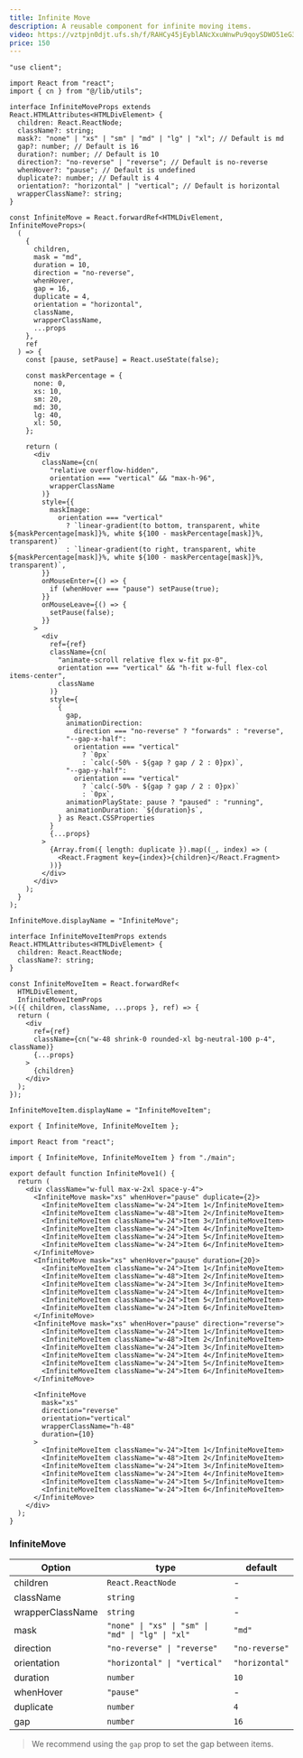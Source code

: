 ```yaml
---
title: Infinite Move
description: A reusable component for infinite moving items.
video: https://vztpjn0djt.ufs.sh/f/RAHCy45jEyblANcXxuWnwPu9qoySDWO51eG3Uzhf6c2bjvNI
price: 150
---
```


<Tabs>

<Tab label="preview">

<Preview name="reusable-components-infinite-move-preview" className="px-0" />

</Tab>

<Tab label="code">

```tsx showLineNumbers title="InfiniteMove1.tsx"
"use client";

import React from "react";
import { cn } from "@/lib/utils";

interface InfiniteMoveProps extends React.HTMLAttributes<HTMLDivElement> {
  children: React.ReactNode;
  className?: string;
  mask?: "none" | "xs" | "sm" | "md" | "lg" | "xl"; // Default is md
  gap?: number; // Default is 16
  duration?: number; // Default is 10
  direction?: "no-reverse" | "reverse"; // Default is no-reverse
  whenHover?: "pause"; // Default is undefined
  duplicate?: number; // Default is 4
  orientation?: "horizontal" | "vertical"; // Default is horizontal
  wrapperClassName?: string;
}

const InfiniteMove = React.forwardRef<HTMLDivElement, InfiniteMoveProps>(
  (
    {
      children,
      mask = "md",
      duration = 10,
      direction = "no-reverse",
      whenHover,
      gap = 16,
      duplicate = 4,
      orientation = "horizontal",
      className,
      wrapperClassName,
      ...props
    },
    ref
  ) => {
    const [pause, setPause] = React.useState(false);

    const maskPercentage = {
      none: 0,
      xs: 10,
      sm: 20,
      md: 30,
      lg: 40,
      xl: 50,
    };

    return (
      <div
        className={cn(
          "relative overflow-hidden",
          orientation === "vertical" && "max-h-96",
          wrapperClassName
        )}
        style={{
          maskImage:
            orientation === "vertical"
              ? `linear-gradient(to bottom, transparent, white ${maskPercentage[mask]}%, white ${100 - maskPercentage[mask]}%, transparent)`
              : `linear-gradient(to right, transparent, white ${maskPercentage[mask]}%, white ${100 - maskPercentage[mask]}%, transparent)`,
        }}
        onMouseEnter={() => {
          if (whenHover === "pause") setPause(true);
        }}
        onMouseLeave={() => {
          setPause(false);
        }}
      >
        <div
          ref={ref}
          className={cn(
            "animate-scroll relative flex w-fit px-0",
            orientation === "vertical" && "h-fit w-full flex-col items-center",
            className
          )}
          style={
            {
              gap,
              animationDirection:
                direction === "no-reverse" ? "forwards" : "reverse",
              "--gap-x-half":
                orientation === "vertical"
                  ? `0px`
                  : `calc(-50% - ${gap ? gap / 2 : 0}px)`,
              "--gap-y-half":
                orientation === "vertical"
                  ? `calc(-50% - ${gap ? gap / 2 : 0}px)`
                  : `0px`,
              animationPlayState: pause ? "paused" : "running",
              animationDuration: `${duration}s`,
            } as React.CSSProperties
          }
          {...props}
        >
          {Array.from({ length: duplicate }).map((_, index) => (
            <React.Fragment key={index}>{children}</React.Fragment>
          ))}
        </div>
      </div>
    );
  }
);

InfiniteMove.displayName = "InfiniteMove";

interface InfiniteMoveItemProps extends React.HTMLAttributes<HTMLDivElement> {
  children: React.ReactNode;
  className?: string;
}

const InfiniteMoveItem = React.forwardRef<
  HTMLDivElement,
  InfiniteMoveItemProps
>(({ children, className, ...props }, ref) => {
  return (
    <div
      ref={ref}
      className={cn("w-48 shrink-0 rounded-xl bg-neutral-100 p-4", className)}
      {...props}
    >
      {children}
    </div>
  );
});

InfiniteMoveItem.displayName = "InfiniteMoveItem";

export { InfiniteMove, InfiniteMoveItem };
```

</Tab>

</Tabs>

```tsx showLineNumbers title="InfiniteMove1.tsx"
import React from "react";

import { InfiniteMove, InfiniteMoveItem } from "./main";

export default function InfiniteMove1() {
  return (
    <div className="w-full max-w-2xl space-y-4">
      <InfiniteMove mask="xs" whenHover="pause" duplicate={2}>
        <InfiniteMoveItem className="w-24">Item 1</InfiniteMoveItem>
        <InfiniteMoveItem className="w-48">Item 2</InfiniteMoveItem>
        <InfiniteMoveItem className="w-24">Item 3</InfiniteMoveItem>
        <InfiniteMoveItem className="w-24">Item 4</InfiniteMoveItem>
        <InfiniteMoveItem className="w-24">Item 5</InfiniteMoveItem>
        <InfiniteMoveItem className="w-24">Item 6</InfiniteMoveItem>
      </InfiniteMove>
      <InfiniteMove mask="xs" whenHover="pause" duration={20}>
        <InfiniteMoveItem className="w-24">Item 1</InfiniteMoveItem>
        <InfiniteMoveItem className="w-48">Item 2</InfiniteMoveItem>
        <InfiniteMoveItem className="w-24">Item 3</InfiniteMoveItem>
        <InfiniteMoveItem className="w-24">Item 4</InfiniteMoveItem>
        <InfiniteMoveItem className="w-24">Item 5</InfiniteMoveItem>
        <InfiniteMoveItem className="w-24">Item 6</InfiniteMoveItem>
      </InfiniteMove>
      <InfiniteMove mask="xs" whenHover="pause" direction="reverse">
        <InfiniteMoveItem className="w-24">Item 1</InfiniteMoveItem>
        <InfiniteMoveItem className="w-48">Item 2</InfiniteMoveItem>
        <InfiniteMoveItem className="w-24">Item 3</InfiniteMoveItem>
        <InfiniteMoveItem className="w-24">Item 4</InfiniteMoveItem>
        <InfiniteMoveItem className="w-24">Item 5</InfiniteMoveItem>
        <InfiniteMoveItem className="w-24">Item 6</InfiniteMoveItem>
      </InfiniteMove>

      <InfiniteMove
        mask="xs"
        direction="reverse"
        orientation="vertical"
        wrapperClassName="h-48"
        duration={10}
      >
        <InfiniteMoveItem className="w-24">Item 1</InfiniteMoveItem>
        <InfiniteMoveItem className="w-48">Item 2</InfiniteMoveItem>
        <InfiniteMoveItem className="w-24">Item 3</InfiniteMoveItem>
        <InfiniteMoveItem className="w-24">Item 4</InfiniteMoveItem>
        <InfiniteMoveItem className="w-24">Item 5</InfiniteMoveItem>
        <InfiniteMoveItem className="w-24">Item 6</InfiniteMoveItem>
      </InfiniteMove>
    </div>
  );
}
```

### InfiniteMove

| Option           | type                                             | default        |
| ---------------- | ------------------------------------------------ | -------------- |
| children         | `React.ReactNode`                                | -              |
| className        | `string`                                         | -              |
| wrapperClassName | `string`                                         | -              |
| mask             | `"none" \| "xs" \| "sm" \| "md" \| "lg" \| "xl"` | `"md"`         |
| direction        | `"no-reverse" \| "reverse"`                      | `"no-reverse"` |
| orientation      | `"horizontal" \| "vertical"`                     | `"horizontal"` |
| duration         | `number`                                         | `10`           |
| whenHover        | `"pause"`                                        | -              |
| duplicate        | `number`                                         | `4`            |
| gap              | `number`                                         | `16`           |

> We recommend using the `gap` prop to set the gap between items.
